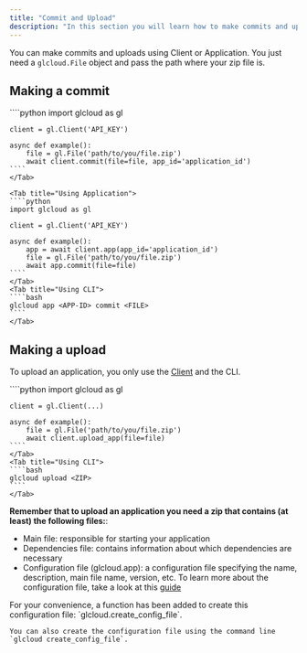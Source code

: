 ```yaml
---
title: "Commit and Upload"
description: "In this section you will learn how to make commits and uploads using the Client, Application and CLI."
---
```


[Client]: ../user_guide/client
[Application]: ../user_guide/client#application

You can make commits and uploads using Client or Application. You
just need a `glcloud.File` object and pass the path where your
zip file is.

## Making a commit

<Tabs>
    <Tab title="Using Client">
    ````python
    import glcloud as gl

    client = gl.Client('API_KEY')

    async def example():
        file = gl.File('path/to/you/file.zip')
        await client.commit(file=file, app_id='application_id')
    ````
    </Tab>

    <Tab title="Using Application">
    ````python
    import glcloud as gl

    client = gl.Client('API_KEY')

    async def example():
        app = await client.app(app_id='application_id')
        file = gl.File('path/to/you/file.zip')
        await app.commit(file=file)
    ````
    </Tab>
    <Tab title="Using CLI">
    ````bash
    glcloud app <APP-ID> commit <FILE>
    ````
    </Tab>
</Tabs>

## Making a upload

To upload an application, you only use the [Client] and the CLI.

<Tabs>
    <Tab title="Using Client">
    ````python
    import glcloud as gl

    client = gl.Client(...)

    async def example():
        file = gl.File('path/to/you/file.zip')
        await client.upload_app(file=file)
    ````
    </Tab>
    <Tab title="Using CLI">
    ````bash
    glcloud upload <ZIP>
    ````
    </Tab>
</Tabs>

**Remember that to upload an application you need a zip that contains (at least) the following files:**:

- Main file: responsible for starting your application
- Dependencies file: contains information about which dependencies are necessary
- Configuration file (glcloud.app): a configuration file specifying the
name,
description, main file name, version, etc. To learn more about the
configuration file, take a look at this [guide](https://docs.glcloud.app/articles/how-to-create-your-glcloud-configuration-file)

<Tip>
    For your convenience, a function has been added to create this configuration file:
    `glcloud.create_config_file`.
    
    You can also create the configuration file using the command line `glcloud create_config_file`.
</Tip>
